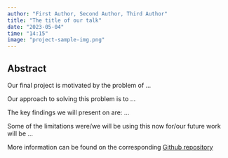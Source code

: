 ```yaml
---
author: "First Author, Second Author, Third Author"
title: "The title of our talk"
date: "2023-05-04"
time: "14:15"
image: "project-sample-img.png"
---
```

 
 
## Abstract

Our final project is motivated by the problem of ... 

Our approach to solving this problem is to ...

The key findings we will present on are: ...

Some of the limitations were/we will be using this now for/our future work will be ...

More information can be found on the corresponding [Github repository](link to the repo)